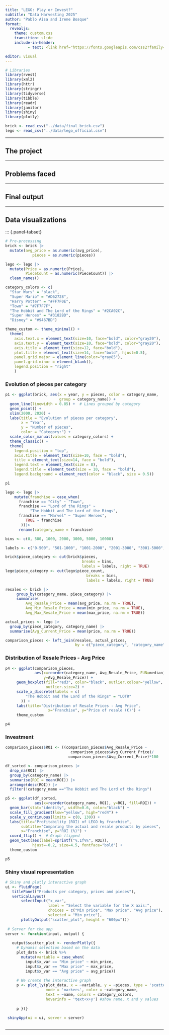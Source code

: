 ```yaml
---
title: "LEGO: Play or Invest?"
subtitle: "Data Harvesting 2025"
author: "Pablo Aísa and Irene Bosque"
format: 
  revealjs: 
    theme: custom.css
    transition: slide
    include-in-header:
          - text: <link href="https://fonts.googleapis.com/css2?family=Fredoka:wght@300..700&display=swap" rel="stylesheet">

editor: visual
---
```


```r
# Libraries
library(rvest)
library(xml2)
library(httr)
library(stringr)
library(tidyverse)
library(tibble)
library(readr)
library(janitor)
library(shiny)
library(plotly)
```

```r
brick <- read_csv("../data/final_brick.csv")
lego <- read_csv("../data/lego_official.csv")
```

------------------------------------------------------------------------

## The project

---

## Problems faced

---

## Final output

---

## Data visualizations

::: {.panel-tabset}

```r
# Pre-processing
brick <- brick |> 
  mutate(avg_price = as.numeric(avg_price),
            pieces = as.numeric(pieces))

lego <- lego |> 
  mutate(Price = as.numeric(Price),
         PieceCount = as.numeric(PieceCount)) |> 
  clean_names()
```

```r
category_colors <- c(
  "Star Wars" = "black",
  "Super Mario" = "#D62728",
  "Harry Potter" = "#FF7F0E",
  "Town" = "#7F7F7F",
  "The Hobbit and The Lord of the Rings" = "#2CA02C",
  "Super Heroes" = "#3182BD", 
  "Disney" = "#9467BD")

theme_custom <- theme_minimal() +
  theme(
    axis.text.x = element_text(size=10, face="bold", color="gray20"),
    axis.text.y = element_text(size=10, face="bold", color="gray20"),
    axis.title = element_text(size=12, face="bold"),
    plot.title = element_text(size=14, face="bold", hjust=0.5),
    panel.grid.major = element_line(color="gray85"),
    panel.grid.minor = element_blank(),
    legend.position = "right"
    )
```

### Evolution of pieces per category

```r
p1 <- ggplot(brick, aes(x = year, y = pieces, color = category_name, 
                        group = category_name)) +
  geom_line(linewidth = 0.85) +  # Lines grouped by category
  geom_point() +
  xlim(2000, 2020) +
  labs(title = "Evolution of pieces per category",
       x = "Year",
       y = "Number of pieces",
       color = "Category:") +
  scale_color_manual(values = category_colors) +
  theme_classic() +
  theme(
    legend.position = "top",
    axis.title = element_text(size=10, face = "bold"),
    title = element_text(size=14, face = "bold"),
    legend.text = element_text(size = 8),
    legend.title = element_text(size = 10, face = "bold"),
    legend.background = element_rect(color = "black", size = 0.5))

p1
```

```r
lego <- lego |> 
    mutate(franchise = case_when(
      franchise == "City" ~ "Town",
      franchise == "Lord of the Rings" ~ 
           "The Hobbit and The Lord of the Rings",
      franchise == "Marvel" ~ "Super Heroes",
         TRUE ~ franchise
       ))|> 
      rename(category_name = franchise)

bins <- c(0, 500, 1000, 2000, 3000, 5000, 10000)

labels <- c("0-500", "501-1000", "1001-2000", "2001-3000", "3001-5000", "5001+")

brick$piece_category <- cut(brick$pieces, 
                                  breaks = bins, 
                                  labels = labels, right = TRUE)
lego$piece_category <- cut(lego$piece_count, 
                                    breaks = bins, 
                                    labels = labels, right = TRUE)

resales <- brick |> 
     group_by(category_name, piece_category) |> 
     summarise(
         Avg_Resale_Price = mean(avg_price, na.rm = TRUE),
         Avg_Min_Resale_Price = mean(min_price, na.rm = TRUE),
         Avg_Max_Resale_Price = mean(max_price, na.rm = TRUE))

actual_prices <- lego |> 
  group_by(piece_category, category_name) |> 
  summarise(Avg_Current_Price = mean(price, na.rm = TRUE))

comparison_pieces <- left_join(resales, actual_prices, 
                               by = c("piece_category", "category_name"))
```

### Distribution of Resale Prices - Avg Price

```r
p4 <- ggplot(comparison_pieces, 
             aes(x=reorder(category_name, Avg_Resale_Price, FUN=median),
                 y=Avg_Resale_Price)) +
     geom_boxplot(fill="red3", color="black", outlier.colour="yellow",
                  outlier.size=2) +
     scale_x_discrete(labels = c(
         "The Hobbit and The Lord of the Rings" = "LOTR"
       )) +
     labs(title="Distribution of Resale Prices - Avg Price",
                   x="Franchise", y="Price of resale (€)") +
     theme_custom

p4
```

### Investment

```r
comparison_pieces$ROI <- ((comparison_pieces$Avg_Resale_Price -
                             comparison_pieces$Avg_Current_Price)/ 
                            comparison_pieces$Avg_Current_Price)*100

df_sorted <- comparison_pieces |> 
  drop_na(ROI) |>
  group_by(category_name) |> 
  summarise(ROI = mean(ROI)) |> 
  arrange(desc(ROI)) |>
  filter(!category_name =="The Hobbit and The Lord of the Rings")

p5 <- ggplot(df_sorted, 
             aes(x=reorder(category_name, ROI), y=ROI, fill=ROI)) +
  geom_bar(stat="identity", width=0.6, color="black") +
  scale_fill_gradient(low="yellow", high="red4") +
  scale_y_continuous(limits = c(0, 130)) +
  labs(title="Profitability (ROI) of LEGO by franchise",
       subtitle="Comparing the actual and resale products by pieces",
       x="Franchise", y="ROI (%)") +
  coord_flip() +  # Graph flipped
  geom_text(aes(label=sprintf("%.1f%%", ROI)), 
            hjust=-0.2, size=4.5, fontface="bold") +
  theme_custom

p5
```

### Shiny visual representation

```r
# Shiny and plotly interactive graph
ui <- fluidPage(
   titlePanel("Products per category, prices and pieces"),
   verticalLayout(
       selectInput("x_var", 
                   label = "Select the variable for the X axis:", 
                   choices = c("Min price", "Max price", "Avg price"),
                   selected = "Min price"),
       plotlyOutput("scatter_plot", height = "600px")))
 
 # Server for the app
server <- function(input, output) {
   
   output$scatter_plot <- renderPlotly({
     # Dynamic selection based on the data
     plot_data <- brick %>%
       mutate(variable = case_when(
         input$x_var == "Min price" ~ min_price,
         input$x_var == "Max price" ~ max_price,
         input$x_var == "Avg price" ~ avg_price))
 
     # We create the interactive graph
     p <- plot_ly(plot_data, x = ~variable, y = ~pieces, type = 'scatter', 
                  mode = 'markers', color = ~category_name, 
                  text = ~name, colors = category_colors,
                  hoverinfo = 'text+x+y') #show name, x and y values
     
     p })}
 
 shinyApp(ui = ui, server = server)
 
```

---
